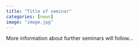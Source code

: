 ```yaml
---
title: "Title of seminar"
categories: [news]
image: "image.jpg"
---
```


More information about further seminars will follow...
